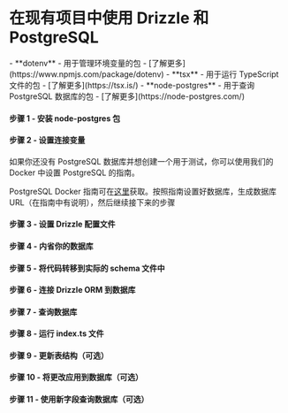 
<Breadcrumbs/>

# 在现有项目中使用 Drizzle 和 PostgreSQL

<Prerequisites>
  - **dotenv** - 用于管理环境变量的包 - [了解更多](https://www.npmjs.com/package/dotenv)
  - **tsx** - 用于运行 TypeScript 文件的包 - [了解更多](https://tsx.is/)
  - **node-postgres** - 用于查询 PostgreSQL 数据库的包 - [了解更多](https://node-postgres.com/)
</Prerequisites>

<FileStructure/>

#### 步骤 1 - 安装 **node-postgres** 包
<InstallPackages lib='pg' devlib=' @types/pg'/>

#### 步骤 2 - 设置连接变量

<SetupEnv env_variable='DATABASE_URL' />

<Callout title='提示'>
如果你还没有 PostgreSQL 数据库并想创建一个用于测试，你可以使用我们的 Docker 中设置 PostgreSQL 的指南。

PostgreSQL Docker 指南可在[这里](/docs/guides/postgresql-local-setup)获取。按照指南设置好数据库，生成数据库 URL（在指南中有说明），然后继续接下来的步骤
</Callout>

#### 步骤 3 - 设置 Drizzle 配置文件

<SetupConfig dialect='postgresql' env_variable='DATABASE_URL'/>

#### 步骤 4 - 内省你的数据库

<IntrospectPostgreSQL/>

#### 步骤 5 - 将代码转移到实际的 schema 文件中

<TransferCode/>

#### 步骤 6 - 连接 Drizzle ORM 到数据库

<ConnectPostgreSQL/>

#### 步骤 7 - 查询数据库

<QueryDatabase dialect='node-postgres' env_variable='DATABASE_URL'/>

#### 步骤 8 - 运行 index.ts 文件

<RunFile/>

#### 步骤 9 - 更新表结构（可选）

<UpdateSchema/>

#### 步骤 10 - 将更改应用到数据库（可选）

<ApplyChanges />

#### 步骤 11 - 使用新字段查询数据库（可选）

<QueryDatabaseUpdated dialect='node-postgres' env_variable='DATABASE_URL' />

